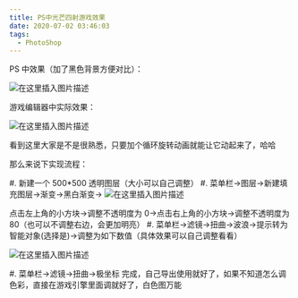 ```yaml
---
title: PS中光芒四射游戏效果
date: 2020-07-02 03:46:03
tags:
  - PhotoShop
---
```


PS 中效果（加了黑色背景方便对比）：

![在这里插入图片描述](https://img-blog.csdnimg.cn/20200702031653956.png?x-oss-process=image/watermark,type_ZmFuZ3poZW5naGVpdGk,shadow_10,text_aHR0cHM6Ly9ibG9nLmNzZG4ubmV0L3FxXzI4Mzk4MzAx,size_16,color_FFFFFF,t_70)

游戏编辑器中实际效果：

![在这里插入图片描述](https://img-blog.csdnimg.cn/20200702031800163.png?x-oss-process=image/watermark,type_ZmFuZ3poZW5naGVpdGk,shadow_10,text_aHR0cHM6Ly9ibG9nLmNzZG4ubmV0L3FxXzI4Mzk4MzAx,size_16,color_FFFFFF,t_70)

看到这里大家是不是很熟悉，只要加个循环旋转动画就能让它动起来了，哈哈

那么来说下实现流程：

#. 新建一个 500\*500 透明图层（大小可以自己调整）
#. 菜单栏->图层->新建填充图层->渐变->黑白渐变->
![在这里插入图片描述](https://img-blog.csdnimg.cn/20200702034020540.png?x-oss-process=image/watermark,type_ZmFuZ3poZW5naGVpdGk,shadow_10,text_aHR0cHM6Ly9ibG9nLmNzZG4ubmV0L3FxXzI4Mzk4MzAx,size_16,color_FFFFFF,t_70)

点击左上角的小方块->调整不透明度为 0->点击右上角的小方块->调整不透明度为 80（也可以不调整右边，会更加明亮）
#. 菜单栏->滤镜->扭曲->波浪->提示转为智能对象(选择是)->调整为如下数值（具体效果可以自己调整看看）

![在这里插入图片描述](https://img-blog.csdnimg.cn/20200702034357293.png?x-oss-process=image/watermark,type_ZmFuZ3poZW5naGVpdGk,shadow_10,text_aHR0cHM6Ly9ibG9nLmNzZG4ubmV0L3FxXzI4Mzk4MzAx,size_16,color_FFFFFF,t_70)

#. 菜单栏->滤镜->扭曲->极坐标
完成，自己导出使用就好了，如果不知道怎么调色彩，直接在游戏引擎里面调就好了，白色图万能
